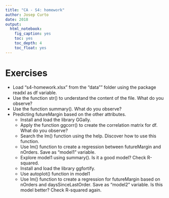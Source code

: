 ```yaml
---
title: "CA - S4: homework"
author: Josep Curto
date: 2018
output: 
  html_notebook: 
    fig_caption: yes
    toc: yes
    toc_depth: 4
    toc_float: yes
---
```


# Exercises

 - Load "s4-homework.xlsx" from the "data"" folder using the package readxl as df variable.
 - Use the function str() to understand the content of the file. What do you observe?
 - Use the function summary(). What do you observe?
 - Predicting futureMargin based on the other attributes.
    - Install and load the library GGally.
    - Apply the function ggcorr() to create the correlation matrix for df. What do you observe?
    - Search the lm() function using the help. Discover how to use this function.
    - Use lm() function to create a regression between futureMargin and nOrders. Save as "model1" variable.
    - Explore model1 using summary(). Is it a good model? Check R-squared.
    - Install and load the library ggfortify.  
    - Use autoplot() function in model1
    - Use lm() function to create a regression for futureMargin based on nOrders and daysSinceLastOrder. Save as "model2" variable. Is this model better? Check R-squared again.